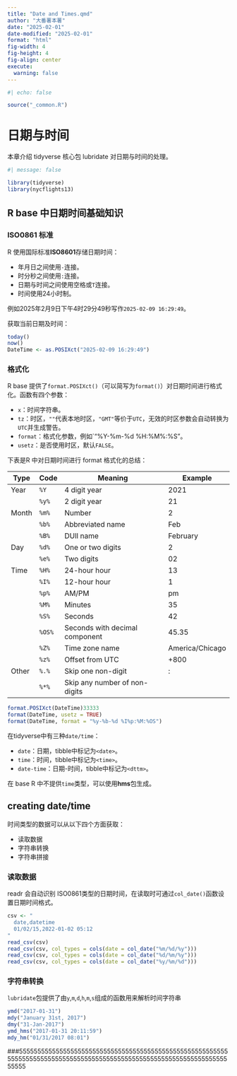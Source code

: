 ```yaml
---
title: "Date and Times.qmd"
author: "大番薯本薯"
date: "2025-02-01"
date-modified: "2025-02-01"
format: "html"
fig-width: 4
fig-height: 4
fig-align: center
execute:
  warning: false
---
```


```r
#| echo: false

source("_common.R")
```

# 日期与时间

本章介绍 tidyverse 核心包 lubridate 对日期与时间的处理。

```r
#| message: false

library(tidyverse)
library(nycflights13)
```

## R base 中日期时间基础知识

### ISO0861 标准

R 使用国际标准**ISO8601**存储日期时间：

-   年月日之间使用`-`连接。
-   时分秒之间使用`:`连接。
-   日期与时间之间使用空格或`T`连接。
-   时间使用24小时制。

例如2025年2月9日下午4时29分49秒写作`2025-02-09 16:29:49`。

获取当前日期及时间：

```r
today()
now()
DateTime <- as.POSIXct("2025-02-09 16:29:49")
```

### 格式化

R base 提供了`format.POSIXct()`（可以简写为`format()`）对日期时间进行格式化。函数有四个参数：

-   `x`：时间字符串。
-   `tz`：时区，`""`代表本地时区，`"GMT"`等价于`UTC`，无效的时区参数会自动转换为`UTC`并生成警告。
-   `format`：格式化参数，例如\`"%Y-%m-%d %H:%M%:%S"。
-   `usetz`：是否使用时区，默认`FALSE`。

下表是R 中对日期时间进行 format 格式化的总结：

| Type  | Code   | Meaning                        | Example         |
|-------|--------|--------------------------------|-----------------|
| Year  | `%Y`   | 4 digit year                   | 2021            |
|       | `%y%`  | 2 digit year                   | 21              |
| Month | `%m%`  | Number                         | 2               |
|       | `%b%`  | Abbreviated name               | Feb             |
|       | `%B%`  | DUll name                      | February        |
| Day   | `%d%`  | One or two digits              | 2               |
|       | `%e%`  | Two digits                     | 02              |
| Time  | `%H%`  | 24-hour hour                   | 13              |
|       | `%I%`  | 12-hour hour                   | 1               |
|       | `%p%`  | AM/PM                          | pm              |
|       | `%M%`  | Minutes                        | 35              |
|       | `%S%`  | Seconds                        | 42              |
|       | `%OS%` | Seconds with decimal component | 45.35           |
|       | `%Z%`  | Time zone name                 | America/Chicago |
|       | `%z%`  | Offset from UTC                | +800            |
| Other | `%.%`  | Skip one non-digit             | :               |
|       | `%*%`  | Skip any number of non-digits  |                 |

```r
format.POSIXct(DateTime)33333
format(DateTime, usetz = TRUE)
format(DateTime, format = "%y-%b-%d %I%p:%M:%OS")
```

在tidyverse中有三种`date/time`：

-   `date`：日期，tibble中标记为`<date>`。
-   `time`：时间，tibble中标记为`<time>`。
-   `date-time`：日期-时间，tibble中标记为`<dttm>`。

在 base R 中不提供`time`类型，可以使用**hms**包生成。

## creating date/time

时间类型的数据可以从以下四个方面获取：

-   读取数据
-   字符串转换
-   字符串拼接

### 读取数据

readr 会自动识别 ISO0861类型的日期时间，在读取时可通过`col_date()`函数设置日期时间格式。

```r
csv <- "
  date,datetime
  01/02/15,2022-01-02 05:12
"
read_csv(csv)
read_csv(csv, col_types = cols(date = col_date("%m/%d/%y")))
read_csv(csv, col_types = cols(date = col_date("%d/%m/%y")))
read_csv(csv, col_types = cols(date = col_date("%y/%m/%d")))
```

### 字符串转换

`lubridate`包提供了由`y`,`m`,`d`,`h`,`m`,`s`组成的函数用来解析时间字符串

```r
ymd("2017-01-31")
mdy("January 31st, 2017")
dmy("31-Jan-2017")
ymd_hms("2017-01-31 20:11:59")
mdy_hm("01/31/2017 08:01")
```

###55555555555555555555555555555555555555555555555555555555555555555555555555555555555555555555555555555555555555555555555555